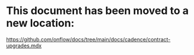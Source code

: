 # This document has been moved to a new location:

https://github.com/onflow/docs/tree/main/docs/cadence/contract-upgrades.mdx
